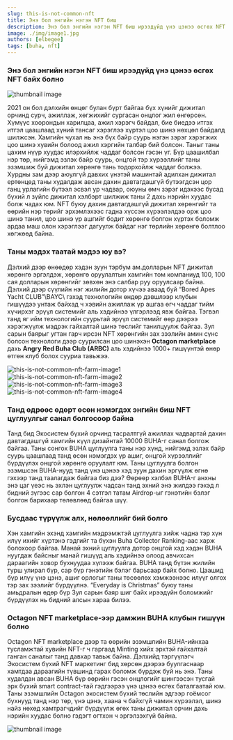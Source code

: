 ```yaml
---
slug: this-is-not-common-nft
title: Энэ бол энгийн нэгэн NFT биш
description: Энэ бол энгийн нэгэн NFT биш ирээдүйд үнэ цэнээ өсгөх NFT байх болно
image: ./img/image1.jpg
authors: [elbegee]
tags: [buha, nft]
---
```


### Энэ бол энгийн нэгэн NFT биш ирээдүйд үнэ цэнээ өсгөх NFT байх болно

![thumbnail image](./img/image1.jpg)

2021 он бол дэлхийн өнцөг булан бүрт байгаа бүх хүнийг дижитал орчинд сурч, ажиллаж, хөгжихийг сургасан онцлог жил өнгөрсөн. Хүмүүс хоорондын харилцаа, ажил хэрэгч байдал, бие биедээ итгэх итгэл цаашлаад хүний тансаг хэрэглээ хүртэл цоо шинэ нөхцөл байдалд шилжсэн. Хамгийн чухал нь энэ бүх байр суурь нэгэн зэрэг хэрэгжих цоо шинэ хувийн болоод ажил хэргийн талбар бий болсон. Таныг таны цахим нүүр хуудас илэрхийлж чаддаг болсон гэсэн үг. Бүр цаашилбал нэр төр, нийгэмд эзлэх байр суурь, онцгой тэр хүрээллийг таны эзэмшиж буй дижитал хөрөнгө тань тодорхойлж чаддаг болжээ. Хурдны зам дээр аюулгүй давхих үнэтэй машинтай адилхан дижитал ертөнцөд таны худалдаж авсан дахин давтагдашгүй бүтээгдсэн цор ганц урлагийн бүтээл эсвэл ур чадвар, оюуны өмч зэрэг идэхээс бусад бүхий л зүйлс дижитал хэлбэрт шилжиж таны 2 дахь нэрийн хуудас болж чадах юм. NFT буюу дахин давтагдашгүй дижитал хөрөнгийг та өөрийн нэр төрийг эрхэмлэхээс гадна хүссэн хүрээлэлдээ орж цоо шинэ танил, цоо шинэ үр ашгийг бодит хөрөнгө болгон хүртэх боломж ардаа маш олон хэрэглээг дагуулж байдаг нэг төрлийн хөрөнгө болтлоо хөгжөөд байна.

### Таны мэдэх таатай мэдээ юу вэ?

Дэлхий дээр өнөөдөр хэдэн зуун тэрбум ам.долларын NFT дижитал хөрөнгө эргэлдэж, хөрөнгө оруулалтын хамгийн том компаниуд 100, 100 сая долларын хөрөнгийг зөвхөн энэ салбар руу оруулсаар байна. Дэлхий дээр сүүлийн нэг жилийн дотор хүчээ аваад буй “Bored Apes Yacht CLUB”\BAYC\ гэхэд технологийн өндөр дэвшлээр клубын гишүүдээ унтаж байхад ч хэвийн ажиллаж үр ашгаа өгч чаддаг тийм хүчирхэг эрүүл системийг аль хэдийнээ үлгэрлээд явж байгаа. Тэгвэл танд яг ийм технологийн суурьтай эрүүл системийг өөр дээрээ хэрэгжүүлж мэдрэх гайхалтай шинэ төслийг танилцуулж байгаа. Зул сарын баярыг угтан гарч ирсэн NFT хөрөнгийн зах зээлийн амин сүнс болсон технологи дээр суурилсан цоо шинэхэн **Octagon marketplace** дахь **Angry Red Buha Club (ARBC)**  аль хэдийнээ 1000+ гишүүнтэй өнөр өтгөн клуб болох сууриа тавьжээ.

<BlogImageList>
  <img src="/img/blog/post2/image2.jpg" alt="this-is-not-common-nft-farm-image1" />
  <img src="/img/blog/post2/image3.jpg" alt="this-is-not-common-nft-farm-image2" />
</BlogImageList>

<BlogImageList>
  <img src="/img/blog/post2/image4.jpg" alt="this-is-not-common-nft-farm-image3" />
  <img src="/img/blog/post2/image5.jpg" alt="this-is-not-common-nft-farm-image4" />
</BlogImageList>

### Танд өдрөөс өдөрт өсөн нэмэгдэх энгийн биш NFT цуглуулгыг санал болгосоор байна

Танд бид Экосистем бүхий орчинд тасралтгүй ажиллах чадвартай дахин давтагдашгүй хамгийн күүл дизайнтай 10000 BUHA-г санал болгож байгаа. Таны сонгох BUHA цуглуулга таны нэр хүнд, нийгэмд эзлэх байр суурь цаашлаад танд өсөн нэмэгдэх үр ашиг, онцгой хүрээллийг бүрдүүлэх онцгой хөрөнгө оруулалт юм. Таны цуглуулга болгон эзэмшсэн BUHA-нууд танд үнэ цэнээ хэд зуун дахин эргүүлж өгнө гэхээр танд таалагдаж байгаа биз дээ? Өөрөөр хэлбэл BUHA-г анхны энэ цаг үеэс нь эхлэн цуглуулж чадсан танд эхний энэ жилдээ гэхэд л бидний зүгээс сар болгон 4 сэтгэл татам Airdrop-ыг гэнэтийн бэлэг болгон барихаар төлөвлөөд байгаа шүү.

### Бусдаас түрүүлж алх, нөлөөллийг бий болго

Хэн хамгийн эхэнд хамгийн мэдрэмжтэй цуглуулга хийж чадна тэр хүн илүү ихийг хүртэнэ гэдгийг та бүхэн Buha Collector Ranking-аас харж болохоор байгаа. Манай эхний цуглуулга дотор онцгой хэд хэдэн BUHA нуугдаж байcныг манай гишүүд аль хэдийнээ олоод авчихсан дараагийн ховор бухнуудаа хүлээж байгаа. BUHA танд бүтэн жилийн турш улирал бүр, сар бүр гэнэтийн бэлэг барьсаар байх болно. Цаашид бүр илүү үнэ цэнэ, ашиг орлогыг таны төсөөлөх хэмжээнээс илүүг олгох тэр зах зээлийг бүрдүүлнэ. “Everyday is Christmas” буюу таны амьдралын өдөр бүр  Зул сарын баяр шиг байх ирээдүйн боломжийг бүрдүүлэх нь бидний алсын хараа билээ.

### Octagon NFT marketplace-ээр дамжин BUHA клубын гишүүн болно

Octagon NFT marketplace дээр та өөрийн эзэмшлийн BUHA-ийнхаа тусламжтай хувийн NFT-г ч гаргаад  Minting хийх эрхтэй гайхалтай ганган саналыг танд давхар тавьж байна.  Дэлхийд тэргүүлэгч Экосистем бүхий NFT маркетинг бид хөрсөн дээрээ буулгаснаар хамтдаа дараагийн түвшинд гарах боломж бүрдэж буй нь энэ. Таны худалдан авсан BUHA бүр өөрийн гэсэн онцлогийг шингээсэн тусгай эрх бүхий smart contract-тай гэдгээрээ үнэ цэнээ өсгөх баталгаатай юм. Таны эзэмшлийн Octagon экосистем бүхий төслийн эдгээр гоёмсог бухнууд танд нэр төр, үнэ цэнэ, хаана ч байхгүй чамин хүрээлэл, шинэ найз нөхөд хамтрагчдийг бүрдүүлж өгөх таны дижитал орчин дахь нэрийн хуудас болно гэдэгт огтхон ч эргэлзэхгүй байна.

![thumbnail image](./img/image6.jpg)